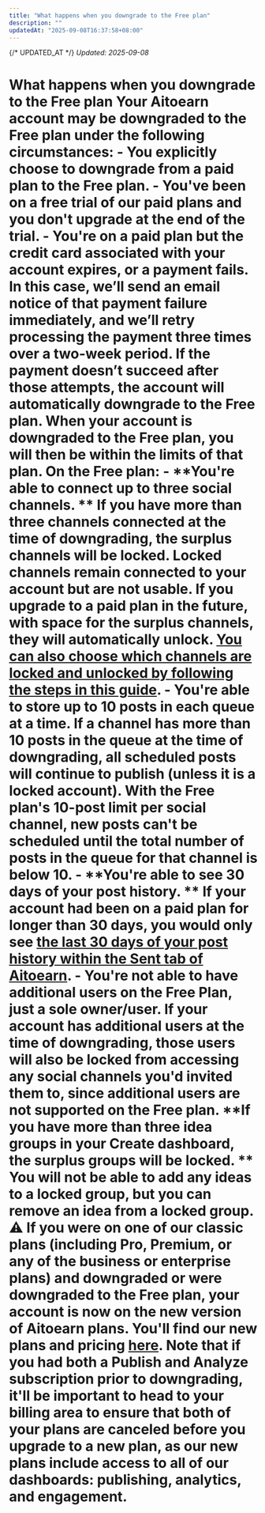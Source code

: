 ```yaml
---
title: "What happens when you downgrade to the Free plan"
description: ""
updatedAt: "2025-09-08T16:37:58+08:00"
---
```

{/* UPDATED_AT */}
_Updated: 2025-09-08_

# What happens when you downgrade to the Free plan Your Aitoearn account may be downgraded to the Free plan under the following circumstances: - You explicitly choose to downgrade from a paid plan to the Free plan. - You've been on a free trial of our paid plans and you don't upgrade at the end of the trial. - You're on a paid plan but the credit card associated with your account expires, or a payment fails. In this case, we’ll send an email notice of that payment failure immediately, and we’ll retry processing the payment three times over a two-week period. If the payment doesn’t succeed after those attempts, the account will automatically downgrade to the Free plan. When your account is downgraded to the Free plan, you will then be within the limits of that plan. **On the Free plan:** - **You're able to connect up to three social channels. ** If you have more than three channels connected at the time of downgrading, the surplus channels will be locked. Locked channels remain connected to your account but are not usable. If you upgrade to a paid plan in the future, with space for the surplus channels, they will automatically unlock. [You can also choose which channels are locked and unlocked by following the steps in this guide](https://aitoearn.helpscoutdocs.com/article/576-unlocking-a-locked-channel-in-aitoearn). - **You're able to store up to 10 posts in each queue at a time.** If a channel has more than 10 posts in the queue at the time of downgrading, all scheduled posts will continue to publish (unless it is a locked account). With the Free plan's 10-post limit per social channel, new posts can't be scheduled until the total number of posts in the queue for that channel is below 10. - **You're able to see 30 days of your post history. ** If your account had been on a paid plan for longer than 30 days, you would only see [the last 30 days of your post history within the Sent tab of Aitoearn](https://support.aitoearn.com//support.aitoearn.com/article/517-insights-on-shared-posts-within-your-publishing-dashboard#h_4e565f24-43f5-41ed-8b87-dd9ea03ff949). - **You're not able to have additional users on the Free Plan, just a sole owner/user.** If your account has additional users at the time of downgrading, those users will also be locked from accessing any social channels you'd invited them to, since additional users are not supported on the Free plan. **If you have more than ****three idea groups in your Create dashboard****, the surplus groups will be locked. ** You will not be able to add any ideas to a locked group, but you can remove an idea from a locked group. ⚠️ If you were on one of our classic plans (including Pro, Premium, or any of the business or enterprise plans) and downgraded or were downgraded to the Free plan, your account is now on the new version of Aitoearn plans. You'll find our new plans and pricing [here](https://aitoearn.com/pricing). Note that if you had both a Publish and Analyze subscription prior to downgrading, it'll be important to head to your billing area to ensure that both of your plans are canceled before you upgrade to a new plan, as our new plans include access to all of our dashboards: publishing, analytics, and engagement.